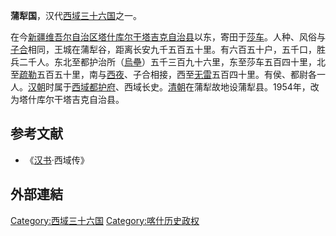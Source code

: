 '''蒲犁国'''，汉代[[西域三十六国|西域三十六国]]之一。

在今[[新疆维吾尔自治区|新疆维吾尔自治区]][[塔什库尔干塔吉克自治县|塔什库尔干塔吉克自治县]]以东，寄田于[[莎车国|莎车]]。人种、风俗与[[子合国|子合]]相同，王城在蒲犁谷，距离长安九千五百五十里。有六百五十户，五千口，胜兵二千人。东北至都护治所（[[烏壘|烏壘]]）五千三百九十六里，东至莎车五百四十里，北至[[疏勒国|疏勒]]五百五十里，南与[[西夜|西夜]]、子合相接，西至[[无雷|无雷]]五百四十里。有侯、都尉各一人。[[汉朝|汉朝]]时属于[[西域都护府|西域都护府]]、西域长史。[[清朝|清朝]]在蒲犁故地设蒲犁县。1954年，改为塔什库尔干塔吉克自治县。

==参考文献==
*《[[汉书|汉书]]·西域传》

==外部連結==
{{Wikisource further reading}}
{{西域三十六国}}
[[Category:西域三十六国|Category:西域三十六国]]
[[Category:喀什历史政权|Category:喀什历史政权]]